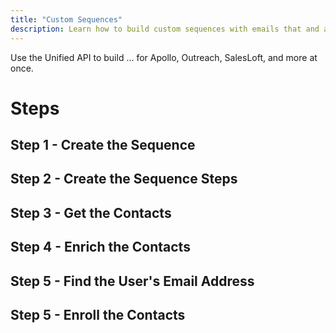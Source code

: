 ```yaml
---
title: "Custom Sequences"
description: Learn how to build custom sequences with emails that and auto enroll users
---
```


Use the Unified API to build ... for Apollo, Outreach, SalesLoft, and more at once.

# Steps

## Step 1 - Create the Sequence

## Step 2 - Create the Sequence Steps

## Step 3 - Get the Contacts

## Step 4 - Enrich the Contacts

## Step 5 - Find the User's Email Address

## Step 5 - Enroll the Contacts

